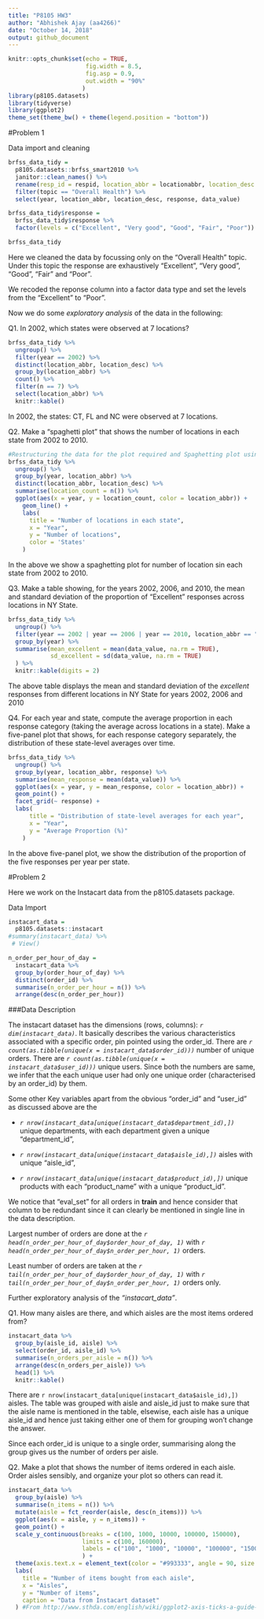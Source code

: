 ```yaml
---
title: "P8105 HW3"
author: "Abhishek Ajay (aa4266)"
date: "October 14, 2018"
output: github_document
---
```


```r
knitr::opts_chunk$set(echo = TRUE, 
                      fig.width = 8.5,
                      fig.asp = 0.9,
                      out.width = "90%"
                     )
library(p8105.datasets)
library(tidyverse)
library(ggplot2)
theme_set(theme_bw() + theme(legend.position = "bottom"))
```

#Problem 1

Data import and cleaning

```r
brfss_data_tidy = 
  p8105.datasets::brfss_smart2010 %>% 
  janitor::clean_names() %>% 
  rename(resp_id = respid, location_abbr = locationabbr, location_desc = locationdesc) %>% #further manual renaming to appropriate variable names
  filter(topic == "Overall Health") %>% 
  select(year, location_abbr, location_desc, response, data_value)

brfss_data_tidy$response = 
  brfss_data_tidy$response %>%  
  factor(levels = c("Excellent", "Very good", "Good", "Fair", "Poor"))

brfss_data_tidy
```
Here we cleaned the data by focussing only on the "Overall  Health" topic. Under this topic the response are exhaustively "Excellent", "Very good", "Good", "Fair" and "Poor". 

We recoded the reponse column into a factor data type and set the levels from the "Excellent" to "Poor".

Now we do some *exploratory analysis* of the data in the following:

Q1. In 2002, which states were observed at 7 locations?

```r
brfss_data_tidy %>% 
  ungroup() %>% 
  filter(year == 2002) %>% 
  distinct(location_abbr, location_desc) %>% 
  group_by(location_abbr) %>% 
  count() %>% 
  filter(n == 7) %>% 
  select(location_abbr) %>% 
  knitr::kable()
```

In 2002, the states: CT, FL and NC were observed at 7 locations.

Q2. Make a “spaghetti plot” that shows the number of locations in each state from 2002 to 2010.

```r
#Restructuring the data for the plot required and Spaghetting plot using ggplot
brfss_data_tidy %>% 
  ungroup() %>% 
  group_by(year, location_abbr) %>% 
  distinct(location_abbr, location_desc) %>% 
  summarise(location_count = n()) %>% 
  ggplot(aes(x = year, y = location_count, color = location_abbr)) +
    geom_line() +
    labs(
      title = "Number of locations in each state",
      x = "Year",
      y = "Number of locations",
      color = 'States'
    ) 
```

In the above we show a spaghetting plot for number of location sin each state from 2002 to 2010.

Q3. Make a table showing, for the years 2002, 2006, and 2010, the mean and standard deviation of the proportion of “Excellent” responses across locations in NY State.

```r
brfss_data_tidy %>% 
  ungroup() %>% 
  filter(year == 2002 | year == 2006 | year == 2010, location_abbr == "NY", response == "Excellent") %>% 
  group_by(year) %>%
  summarise(mean_excellent = mean(data_value, na.rm = TRUE),
            sd_excellent = sd(data_value, na.rm = TRUE)
  ) %>% 
  knitr::kable(digits = 2)
```

The above table displays the mean and standard deviation of the *excellent* responses from different locations in NY State for years 2002, 2006 and 2010

Q4. For each year and state, compute the average proportion in each response category (taking the average across locations in a state). Make a five-panel plot that shows, for each response category separately, the distribution of these state-level averages over time.

```r
brfss_data_tidy %>% 
  ungroup() %>% 
  group_by(year, location_abbr, response) %>% 
  summarise(mean_response = mean(data_value)) %>% 
  ggplot(aes(x = year, y = mean_response, color = location_abbr)) +
  geom_point() +
  facet_grid(~ response) +
  labs(
      title = "Distribution of state-level averages for each year",
      x = "Year",
      y = "Average Proportion (%)"
    ) 
```

In the above five-panel plot, we show the distribution of the proportion of the five responses per year per state.


#Problem 2

Here we work on the Instacart data from the p8105.datasets package.

Data Import
```r
instacart_data =
  p8105.datasets::instacart
#summary(instacart_data) %>% 
 # View()

n_order_per_hour_of_day = 
  instacart_data %>% 
  group_by(order_hour_of_day) %>%
  distinct(order_id) %>% 
  summarise(n_order_per_hour = n()) %>% 
  arrange(desc(n_order_per_hour))

```
###Data Description

The instacart dataset has the dimensions (rows, columns): *`r dim(instacart_data)`*. It basically describes the various characteristics associated with a specific order, pin pointed using the order_id. There are *`r count(as.tibble(unique(x = instacart_data$order_id)))`* number of unique orders. There are *`r count(as.tibble(unique(x = instacart_data$user_id)))`* unique users. Since both the numbers are same, we infer that the each unique user had only one unique order (characterised by an order_id) by them. 

Some other Key variables apart from the obvious "order_id" and "user_id" as discussed above are the 

  * *`r nrow(instacart_data[unique(instacart_data$department_id),])`* unique departments, with each department given a unique "department_id", 
  
  * *`r nrow(instacart_data[unique(instacart_data$aisle_id),])`* aisles with unique "aisle_id", 
  
  * *`r nrow(instacart_data[unique(instacart_data$product_id),])`* unique products with each "product_name" with a unique "product_id".

We notice that "eval_set" for all orders in **train** and hence consider that column to be redundant since it can clearly be mentioned in single line in the data description.

Largest number of orders are done at the *`r head(n_order_per_hour_of_day$order_hour_of_day, 1)`* with *`r head(n_order_per_hour_of_day$n_order_per_hour, 1)`* orders. 

Least number of orders are taken at the *`r tail(n_order_per_hour_of_day$order_hour_of_day, 1)`* with *`r tail(n_order_per_hour_of_day$n_order_per_hour, 1)`* orders only.

Further exploratory analysis of the *"instacart_data"*. 

Q1. How many aisles are there, and which aisles are the most items ordered from?

```r
instacart_data %>% 
  group_by(aisle_id, aisle) %>% 
  select(order_id, aisle_id) %>% 
  summarise(n_orders_per_aisle = n()) %>% 
  arrange(desc(n_orders_per_aisle)) %>% 
  head(1) %>% 
  knitr::kable()
```
There are `r nrow(instacart_data[unique(instacart_data$aisle_id),])` aisles. The table was grouped with aisle and aisle_id just to make sure that the aisle name is mentioned in the table, elsewise, each aisle has a unique aisle_id and hence just taking either one of them for grouping won't change the answer. 

Since each order_id is unique to a single order, summarising along the group gives us the number of orders per aisle.

Q2. Make a plot that shows the number of items ordered in each aisle. Order aisles sensibly, and organize your plot so others can read it.

```r
instacart_data %>% 
  group_by(aisle) %>% 
  summarise(n_items = n()) %>% 
  mutate(aisle = fct_reorder(aisle, desc(n_items))) %>% 
  ggplot(aes(x = aisle, y = n_items)) +
  geom_point() +
  scale_y_continuous(breaks = c(100, 1000, 10000, 100000, 150000),
                     limits = c(100, 160000), 
                     labels = c("100", "1000", "10000", "100000", "150000")
                     ) +
  theme(axis.text.x = element_text(color = "#993333", angle = 90, size = rel(0.8), hjust = 1)) +
  labs(
    title = "Number of items bought from each aisle",
    x = "Aisles",
    y = "Number of items", 
    caption = "Data from Instacart dataset"
  ) #From http://www.sthda.com/english/wiki/ggplot2-axis-ticks-a-guide-to-customize-tick-marks-and-label
```